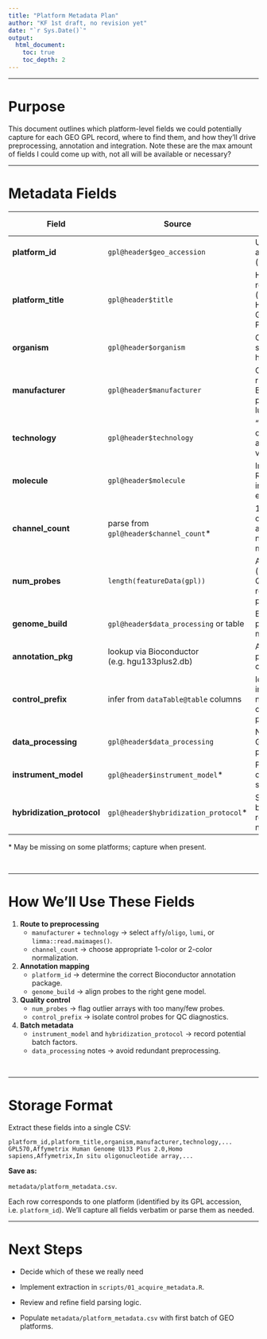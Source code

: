 ```yaml
---
title: "Platform Metadata Plan"
author: "KF 1st draft, no revision yet"
date: "`r Sys.Date()`"
output:
  html_document:
    toc: true
    toc_depth: 2
---
```


------------------------------------------------------------------------

# Purpose

This document outlines which platform-level fields we could potentially capture for each GEO GPL record, where to find them, and how they’ll drive preprocessing, annotation and integration. Note these are the max amount of fields I could come up with, not all will be available or necessary?

------------------------------------------------------------------------

# Metadata Fields

| Field | Source | Why we need it/could use it |
|----------------------|----------------------|---------------------------------|
| **platform_id** | `gpl@header$geo_accession` | Unique GPL accession (e.g. GPL570) |
| **platform_title** | `gpl@header$title` | Human-readable name (“Affymetrix Human Genome U133 Plus 2.0”) |
| **organism** | `gpl@header$organism` | Confirm species (keep human only) |
| **manufacturer** | `gpl@header$manufacturer` | Choose the right Bioconductor package (affy, lumi, limma) |
| **technology** | `gpl@header$technology` | “In situ oligonucleotide array” vs. “BeadArray” |
| **molecule** | `gpl@header$molecule` | Input type (total RNA, mRNA)—informs QC expectations |
| **channel_count** | parse from `gpl@header$channel_count`\* | 1-color vs. 2-color arrays → affects normalization method |
| **num_probes** | `length(featureData(gpl))` | Array density (use for rough QC and resource planning) |
| **genome_build** | `gpl@header$data_processing` or table | Ensure correct probe→gene mapping |
| **annotation_pkg** | lookup via Bioconductor (e.g. hgu133plus2.db) | Automate probe-to-gene conversion |
| **control_prefix** | infer from `dataTable@table` columns | Identify spike-ins and negative controls for QC plots |
| **data_processing** | `gpl@header$data_processing` | Notes on any GEO-applied preprocessing |
| **instrument_model** | `gpl@header$instrument_model`\* | Potential batch covariate if scanners vary |
| **hybridization_protocol** | `gpl@header$hybridization_protocol`\* | Source of batch variation, reproducibility notes |

\* May be missing on some platforms; capture when present.

\

------------------------------------------------------------------------

# How We’ll Use These Fields

1.  **Route to preprocessing**
    -   `manufacturer` + `technology` → select `affy`/`oligo`, `lumi`, or `limma::read.maimages()`.\
    -   `channel_count` → choose appropriate 1-color or 2-color normalization.
2.  **Annotation mapping**
    -   `platform_id` → determine the correct Bioconductor annotation package.
    -   `genome_build` → align probes to the right gene model.
3.  **Quality control**
    -   `num_probes` → flag outlier arrays with too many/few probes.
    -   `control_prefix` → isolate control probes for QC diagnostics.
4.  **Batch metadata**
    -   `instrument_model` and `hybridization_protocol` → record potential batch factors.
    -   `data_processing` notes → avoid redundant preprocessing.

\

------------------------------------------------------------------------

# Storage Format

Extract these fields into a single CSV:

``` csv
platform_id,platform_title,organism,manufacturer,technology,...
GPL570,Affymetrix Human Genome U133 Plus 2.0,Homo sapiens,Affymetrix,In situ oligonucleotide array,...
```

**Save as:**

`metadata/platform_metadata.csv`.

Each row corresponds to one platform (identified by its GPL accession, i.e. `platform_id`). We’ll capture all fields verbatim or parse them as needed.

------------------------------------------------------------------------

# Next Steps

-   Decide which of these we really need

-   Implement extraction in `scripts/01_acquire_metadata.R`.

-   Review and refine field parsing logic.

-   Populate `metadata/platform_metadata.csv` with first batch of GEO platforms.
